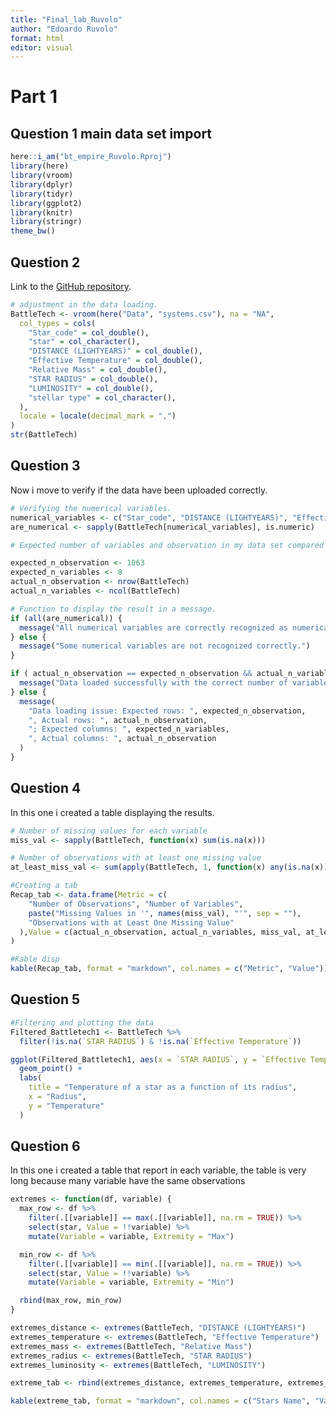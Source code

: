 ```yaml
---
title: "Final_lab_Ruvolo"
author: "Edoardo Ruvolo"
format: html
editor: visual
---
```


# Part 1

## Question 1 main data set import
```r
here::i_am("bt_empire_Ruvolo.Rproj")
library(here)
library(vroom)
library(dplyr)
library(tidyr)
library(ggplot2)
library(knitr)
library(stringr)
theme_bw()
```

## Question 2 

Link to the [GitHub repository](https://github.com/Edrdrvl/bt_empire).

```r
# adjustment in the data loading.
BattleTech <- vroom(here("Data", "systems.csv"), na = "NA",
  col_types = cols(
    "Star_code" = col_double(),
    "star" = col_character(),
    "DISTANCE (LIGHTYEARS)" = col_double(),
    "Effective Temperature" = col_double(),
    "Relative Mass" = col_double(),
    "STAR RADIUS" = col_double(),
    "LUMINOSITY" = col_double(),
    "stellar type" = col_character(),
  ),
  locale = locale(decimal_mark = ",")
)
str(BattleTech)
```
## Question 3

Now i move to verify if the data have been uploaded correctly.
```r

# Verifying the numerical variables. 
numerical_variables <- c("Star_code", "DISTANCE (LIGHTYEARS)", "Effective Temperature", "Relative Mass", "STAR RADIUS","LUMINOSITY")
are_numerical <- sapply(BattleTech[numerical_variables], is.numeric)

# Expected number of variables and observation in my data set compared to the actual number of observation. 

expected_n_observation <- 1063
expected_n_variables <- 8
actual_n_observation <- nrow(BattleTech)
actual_n_variables <- ncol(BattleTech)

# Function to display the result in a message. 
if (all(are_numerical)) {
  message("All numerical variables are correctly recognized as numerical.")
} else {
  message("Some numerical variables are not recognized correctly.")
}

if ( actual_n_observation == expected_n_observation && actual_n_variables == expected_n_variables) {
  message("Data loaded successfully with the correct number of variables and observation.")
} else {
  message(
    "Data loading issue: Expected rows: ", expected_n_observation,
    ", Actual rows: ", actual_n_observation,
    "; Expected columns: ", expected_n_variables,
    ", Actual columns: ", actual_n_observation
  )
}
```

## Question 4 
In this one i created a table displaying the results. 
```r
# Number of missing values for each variable
miss_val <- sapply(BattleTech, function(x) sum(is.na(x)))

# Number of observations with at least one missing value
at_least_miss_val <- sum(apply(BattleTech, 1, function(x) any(is.na(x))))

#Creating a tab
Recap_tab <- data.frame(Metric = c(
    "Number of Observations", "Number of Variables",
    paste("Missing Values in '", names(miss_val), "'", sep = ""),
    "Observations with at Least One Missing Value"
  ),Value = c(actual_n_observation, actual_n_variables, miss_val, at_least_miss_val)
)

#Kable disp
kable(Recap_tab, format = "markdown", col.names = c("Metric", "Value"))

```

## Question 5 
```r
#Filtering and plotting the data
Filtered_Battletech1 <- BattleTech %>%
  filter(!is.na(`STAR RADIUS`) & !is.na(`Effective Temperature`))

ggplot(Filtered_Battletech1, aes(x = `STAR RADIUS`, y = `Effective Temperature`)) +
  geom_point() +
  labs(
    title = "Temperature of a star as a function of its radius",
    x = "Radius",
    y = "Temperature"
  )
```
## Question 6 
In this one i created a table that report in each variable, the table is very long because many variable have the same observations

```r
extremes <- function(df, variable) {
  max_row <- df %>%
    filter(.[[variable]] == max(.[[variable]], na.rm = TRUE)) %>%
    select(star, Value = !!variable) %>%
    mutate(Variable = variable, Extremity = "Max")

  min_row <- df %>%
    filter(.[[variable]] == min(.[[variable]], na.rm = TRUE)) %>%
    select(star, Value = !!variable) %>%
    mutate(Variable = variable, Extremity = "Min")

  rbind(max_row, min_row)
}

extremes_distance <- extremes(BattleTech, "DISTANCE (LIGHTYEARS)")
extremes_temperature <- extremes(BattleTech, "Effective Temperature")
extremes_mass <- extremes(BattleTech, "Relative Mass")
extremes_radius <- extremes(BattleTech, "STAR RADIUS")
extremes_luminosity <- extremes(BattleTech, "LUMINOSITY")

extreme_tab <- rbind(extremes_distance, extremes_temperature, extremes_mass, extremes_radius, extremes_luminosity)

kable(extreme_tab, format = "markdown", col.names = c("Stars Name", "Value", "Variable", "Extremity"))
```

